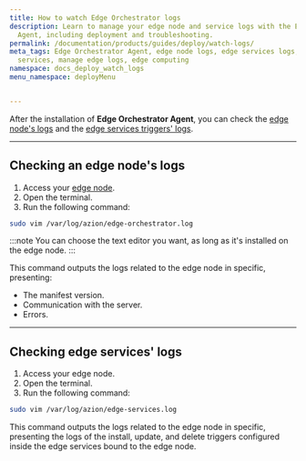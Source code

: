 ```yaml
---
title: How to watch Edge Orchestrator logs
description: Learn to manage your edge node and service logs with the Edge Orchorstrator
  Agent, including deployment and troubleshooting.
permalink: /documentation/products/guides/deploy/watch-logs/
meta_tags: Edge Orchestrator Agent, edge node logs, edge services logs, deploy edge
  services, manage edge logs, edge computing
namespace: docs_deploy_watch_logs
menu_namespace: deployMenu


---
```



After the installation of **Edge Orchestrator Agent**, you can check the [edge node's logs](#checking-an-edge-nodes-logs) and the [edge services triggers' logs](#checking-edge-services-logs).

--- 

## Checking an edge node's logs

1. Access your [edge node](/en/documentation/products/guides/deploy/install-orchestrator-agent/).
2. Open the terminal. 
3. Run the following command: 

```bash
sudo vim /var/log/azion/edge-orchestrator.log 
```

:::note 
You can choose the text editor you want, as long as it's installed on the edge node.
:::

This command outputs the logs related to the edge node in specific, presenting: 

- The manifest version. 
- Communication with the server. 
- Errors.

--- 

## Checking edge services' logs 

1. Access your edge node.
2. Open the terminal. 
3. Run the following command: 

```bash
sudo vim /var/log/azion/edge-services.log 
```

This command outputs the logs related to the edge node in specific, presenting the logs of the install, update, and delete triggers configured inside the edge services bound to the edge node.

<LinkButton link="http://localhost:3000/en/documentation/products/guides/deploy/advanced/run-scripts/" label="go to how to run scripts" outlined target="_blank" />


